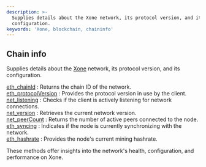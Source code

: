 ```yaml
---
description: >-
  Supplies details about the Xone network, its protocol version, and its
  configuration.
keywords: 'Xone, blockchain, chaininfo'
---
```



<Meta
  title="Xone chain info | dRPC"
/>

## Chain info

Supplies details about the [Xone](https://xone.org/) network, its protocol version, and its configuration.

[eth_chainId](/openapi/chaininfo/eth_chainId) : Returns the chain ID of the network. \
[eth_protocolVersion](/openapi/chaininfo/eth_protocolVersion) : Provides the protocol version in use by the client. \
[net_listening](/openapi/chaininfo/net_listening) : Checks if the client is actively listening for network connections. \
[net_version](/openapi/chaininfo/net_version) : Retrieves the current network version. \
[net_peerCount](/openapi/chaininfo/net_peerCount) : Returns the number of active peers connected to the node. \
[eth_syncing](/openapi/chaininfo/eth_syncing) : Indicates if the node is currently synchronizing with the network. \
[eth_hashrate](/openapi/chaininfo/eth_hashrate) : Provides the node's current mining hashrate.

These methods offer insights into the network's health, configuration, and performance on Xone.
